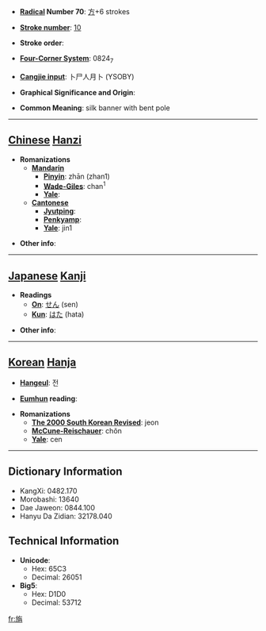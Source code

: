 * '''[[Wiktionary:Chinese radical index| Radical]] Number 70''': [[Wiktionary:Chinese radical index 方|方]]+6 strokes

* '''[[Wiktionary:Chinese total strokes index|Stroke number]]''': [[Wiktionary:Chinese total strokes index 10|10]]

* '''Stroke order''': 

* '''[[Wiktionary:Chinese four corner index|Four-Corner System]]''': 0824<sub>7</sub>

* '''[[Wiktionary:Chinese Cangjie index|Cangjie input]]''': 卜尸人月卜 (YSOBY)

* '''Graphical Significance and Origin''': 

* '''Common Meaning''': silk banner with bent pole

----

== [[Chinese]] [[Hanzi]] ==

* '''Romanizations'''
** '''[[Mandarin]]'''
*** '''[[Pinyin]]''': zhān (zhan1)
*** '''[[Wade-Giles]]''': chan<sup>1</sup>
*** '''[[Yale]]''': 
** '''[[Cantonese]]'''
*** '''[[Jyutping]]''':
*** '''[[Penkyamp]]''': 
*** '''[[Yale]]''': jin1

* '''Other info''': 

----

== [[Japanese]] [[Kanji]] ==

* '''Readings'''
** '''[[On]]''': [[せん]] (sen)
** '''[[Kun]]''': [[はた]] (hata)

* '''Other info''':  

----

== [[Korean]] [[Hanja]] ==

* '''[[Hangeul]]''': 전

* '''[[Eumhun]] reading''': 

* '''Romanizations'''
** '''[[The 2000 South Korean Revised Romanization|The 2000 South Korean Revised]]''': jeon
** '''[[McCune-Reischauer]]''': chŏn
** '''[[Yale]]''': cen

----

== Dictionary Information ==

* KangXi: 0482.170
* Morobashi: 13640
* Dae Jaweon: 0844.100
* Hanyu Da Zidian: 32178.040

== Technical Information ==

* '''Unicode''':
** Hex: 65C3
** Decimal: 26051
* '''Big5''':
** Hex: D1D0
** Decimal: 53712

[[fr:旃]]